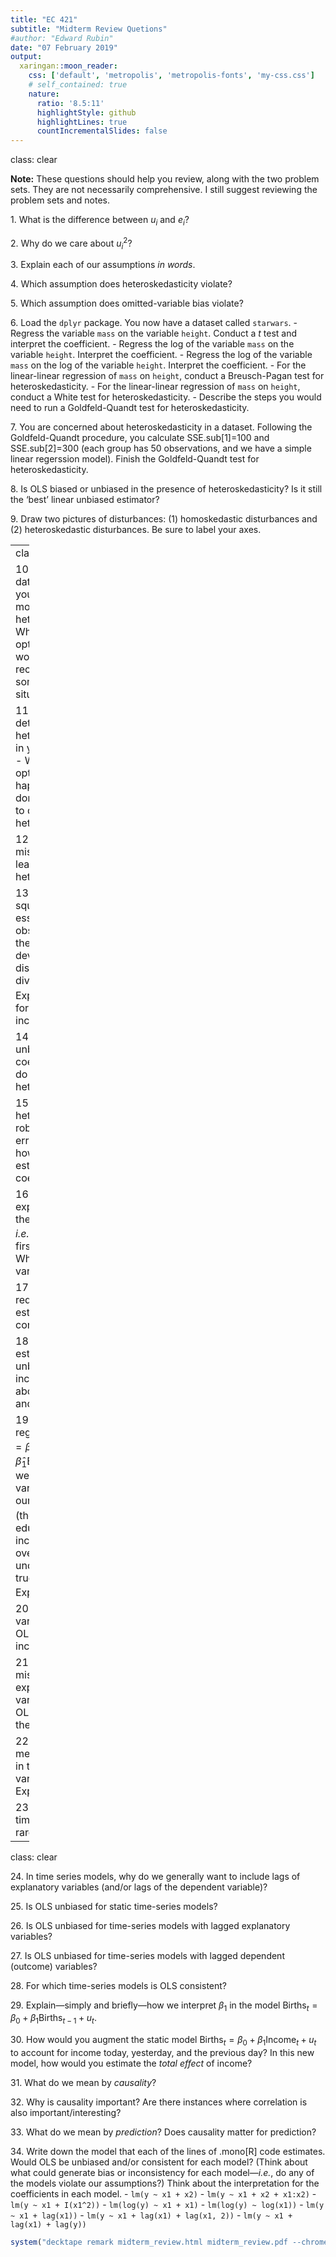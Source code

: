 ```yaml
---
title: "EC 421"
subtitle: "Midterm Review Quetions"
#author: "Edward Rubin"
date: "07 February 2019"
output:
  xaringan::moon_reader:
    css: ['default', 'metropolis', 'metropolis-fonts', 'my-css.css']
    # self_contained: true
    nature:
      ratio: '8.5:11'
      highlightStyle: github
      highlightLines: true
      countIncrementalSlides: false
---
```

class: clear

**Note:** These questions should help you review, along with the two problem sets. They are not necessarily comprehensive. I still suggest reviewing the problem sets and notes.

1\. What is the difference between $u_i$ and $e_i$?

2\. Why do we care about $u_i^2$?

3\. Explain each of our assumptions _in words_.

4\. Which assumption does heteroskedasticity violate?

5\. Which assumption does omitted-variable bias violate?

6\. Load the `dplyr` package. You now have a dataset called `starwars`.
  - Regress the variable `mass` on the variable `height`. Conduct a _t_ test and interpret the coefficient.
  - Regress the log of the variable `mass` on the variable `height`. Interpret the coefficient.
  - Regress the log of the variable `mass` on the log of the variable `height`. Interpret the coefficient.
  - For the linear-linear regression of `mass` on `height`, conduct a Breusch-Pagan test for heteroskedasticity.
  - For the linear-linear regression of `mass` on `height`, conduct a White test for heteroskedasticity.
  - Describe the steps you would need to run a Goldfeld-Quandt test for heteroskedasticity.

7\. You are concerned about heteroskedasticity in a dataset. Following the Goldfeld-Quandt procedure, you calculate SSE.sub[1]=100 and SSE.sub[2]=300 (each group has 50 observations, and we have a simple linear regerssion model). Finish the Goldfeld-Quandt test for heteroskedasticity.

8\. Is OLS biased or unbiased in the presence of heteroskedasticity? Is it still the 'best' linear unbiased estimator?

9\. Draw two pictures of disturbances: (1) homoskedastic disturbances and (2) heteroskedastic disturbances. Be sure to label your axes.

---
class: clear

10\. You think the data underlying your econometric model may be heteroskedastic.
  - What are your options?
  - What would you recommend to someone in this situation?

11\. You have detected heteroskedasticity in your data/model.
  - What are your options?
  - What happens if you don't do anything to deal with the heteroskedasticity?

12\. How can misspecification lead to heteroskedasticity?

13\. Weighted least squares (WLS) essentially divides observations by the standard deviation of their disturbance (_i.e._, dividing by $\sigma_i$). Explain the intuition for how this can increase efficiency.

14\. If OLS is unbiased for our coefficients, why do we care about heteroskedasticity?

15\. For the White, heteroskedasticity-robust standard error estimator, how do we estimate the coefficients?

16\. What is the expected value of the estimator $X_1$, *i.e.*, the value of the first observation? What is its variance?

17\. What is required for an estimator to be consistent?

18\. Can an estimator by unbiased and inconsistent? What about consistent and biased?

19\. In the regression $\text{Income}_i = \hat{\beta}_0 + \hat{\beta}_1 \text{Education}_{i} + e_i$, we omitted the variable $\text{Ability}$. Will our estimate $\hat{\beta}_1$ (the effect of education on income) overestimate or underestimate the true value of $\beta_1$? Explain.

20\. Does omitted-variable bias cause OLS to be inconsistent?

21\. How does a mis-measured explanatory variable affect OLS's estimates for the coefficients?

22\. Does measurement error in the outcome variable matter? Explain.

23\. Why do static time series models rarely make sense?

---
class: clear

24\. In time series models, why do we generally want to include lags of explanatory variables (and/or lags of the dependent variable)?

25\. Is OLS unbiased for static time-series models?

26\. Is OLS unbiased for time-series models with lagged explanatory variables?

27\. Is OLS unbiased for time-series models with lagged dependent (outcome) variables?

28\. For which time-series models is OLS consistent?

29\. Explain—simply and briefly—how we interpret $\beta_1$ in the model $\text{Births}_t = \beta_0 + \beta_1 \text{Births}_{t-1} + u_t$.

30\. How would you augment the static model $\text{Births}_t = \beta_0 + \beta_1 \text{Income}_{t} + u_t$ to account for income today, yesterday, and the previous day? In this new model, how would you estimate the *total effect* of income?

31\. What do we mean by *causality*?

32\. Why is causality important? Are there instances where correlation is also important/interesting?

33\. What do we mean by *prediction*? Does causality matter for prediction?

34\. Write down the model that each of the lines of .mono[R] code estimates. Would OLS be unbiased and/or consistent for each model? (Think about what could generate bias or inconsistency for each model—_i.e._, do any of the models violate our assumptions?) Think about the interpretation for the coefficients in each model.
  - `lm(y ~ x1 + x2)`
  - `lm(y ~ x1 + x2 + x1:x2)`
  - `lm(y ~ x1 + I(x1^2))`
  - `lm(log(y) ~ x1 + x1)`
  - `lm(log(y) ~ log(x1))`
  - `lm(y ~ x1 + lag(x1))`
  - `lm(y ~ x1 + lag(x1) + lag(x1, 2))`
  - `lm(y ~ x1 + lag(x1) + lag(y))`

```R
system("decktape remark midterm_review.html midterm_review.pdf --chrome-arg=--allow-file-access-from-files")
```
